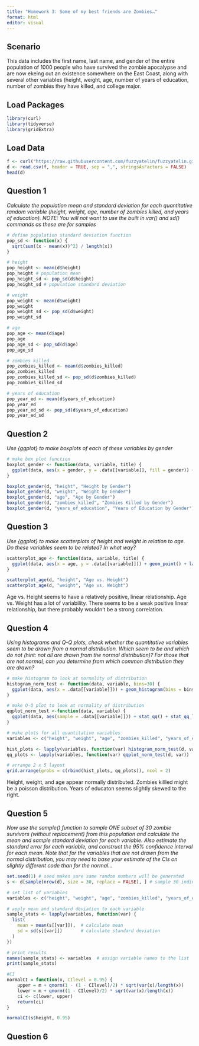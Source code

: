 ```yaml
---
title: "Homework 3: Some of my best friends are Zombies…"
format: html
editor: visual
---
```


## Scenario

This data includes the first name, last name, and gender of the entire population of 1000 people who have survived the zombie apocalypse and are now ekeing out an existence somewhere on the East Coast, along with several other variables (height, weight, age, number of years of education, number of zombies they have killed, and college major.

## Load Packages

```r
library(curl)
library(tidyverse)
library(gridExtra)
```

## Load Data

```r
f <- curl("https://raw.githubusercontent.com/fuzzyatelin/fuzzyatelin.github.io/refs/heads/master/AN588_Spring25/zombies.csv")
d <- read.csv(f, header = TRUE, sep = ",", stringsAsFactors = FALSE)
head(d)
```

## Question 1

*Calculate the population mean and standard deviation for each quantitative random variable (height, weight, age, number of zombies killed, and years of education). NOTE: You will not want to use the built in var() and sd() commands as these are for samples*

```r
# define population standard deviation function
pop_sd <- function(x) {
  sqrt(sum((x - mean(x))^2) / length(x))
}

# height
pop_height <- mean(d$height)
pop_height # population mean
pop_height_sd <- pop_sd(d$height)
pop_height_sd # population standard deviation

# weight
pop_weight <- mean(d$weight) 
pop_weight
pop_weight_sd <- pop_sd(d$weight)
pop_weight_sd

# age
pop_age <- mean(d$age)
pop_age
pop_age_sd <- pop_sd(d$age)
pop_age_sd

# zombies killed
pop_zombies_killed <- mean(d$zombies_killed) 
pop_zombies_killed
pop_zombies_killed_sd <- pop_sd(d$zombies_killed)
pop_zombies_killed_sd

# years of education
pop_year_ed <- mean(d$years_of_education)
pop_year_ed
pop_year_ed_sd <- pop_sd(d$years_of_education)
pop_year_ed_sd
```

## Question 2

*Use {ggplot} to make boxplots of each of these variables by gender*

```r
# make box plot function
boxplot_gender <- function(data, variable, title) {
  ggplot(data, aes(x = gender, y = .data[[variable]], fill = gender)) + geom_boxplot() + labs(title = title, x = "Gender", y = variable) + scale_fill_manual(values = c("yellow", "pink", "lightblue"))
} 

boxplot_gender(d, "height", "Height by Gender")
boxplot_gender(d, "weight", "Weight by Gender")
boxplot_gender(d, "age", "Age by Gender")
boxplot_gender(d, "zombies_killed", "Zombies Killed by Gender")
boxplot_gender(d, "years_of_education", "Years of Education by Gender")

```

## Question 3

*Use {ggplot} to make scatterplots of height and weight in relation to age. Do these variables seem to be related? In what way?*

```r
scatterplot_age <- function(data, variable, title) {
  ggplot(data, aes(x = age, y = .data[[variable]])) + geom_point() + labs(title = title, x = "Gender", y = variable)
}

scatterplot_age(d, "height", "Age vs. Height")
scatterplot_age(d, "weight", "Age vs. Weight")
```

Age vs. Height seems to have a relatively positive, linear relationship. Age vs. Weight has a lot of variability. There seems to be a weak positive linear relationship, but there probably wouldn't be a strong correlation.

## Question 4

*Using histograms and Q-Q plots, check whether the quantitative variables seem to be drawn from a normal distribution. Which seem to be and which do not (hint: not all are drawn from the normal distribution)? For those that are not normal, can you determine from which common distribution they are drawn?*

```r
# make histogram to look at normality of distribution
histogram_norm_test <- function(data, variable, bins=30) {
  ggplot(data, aes(x = .data[[variable]])) + geom_histogram(bins = bins, fill = "lightblue", color = "black") + labs(title = paste("Histogram of", variable), x = variable, y = "Frequency")
}

# make Q-Q plot to look at normality of distribution
qqplot_norm_test <-function(data, variable) {
  ggplot(data, aes(sample = .data[[variable]])) + stat_qq() + stat_qq_line(color = "blue") + labs(title = paste("QQ Plot of", variable), x = "Theoretical Quantiles", y = "Sample Quantiles")
}

# make plots for all quantitative variables
variables <- c("height", "weight", "age", "zombies_killed", "years_of_education")

hist_plots <- lapply(variables, function(var) histogram_norm_test(d, var))
qq_plots <- lapply(variables, function(var) qqplot_norm_test(d, var))

# arrange 2 x 5 layout
grid.arrange(grobs = c(rbind(hist_plots, qq_plots)), ncol = 2)

```
Height, weight, and age appear normally distributed. Zombies killled might be a poisson distribution. Years of educaton seems slightly skewed to the right.

## Question 5

*Now use the sample() function to sample ONE subset of 30 zombie survivors (without replacement) from this population and calculate the mean and sample standard deviation for each variable. Also estimate the standard error for each variable, and construct the 95% confidence interval for each mean. Note that for the variables that are not drawn from the normal distribution, you may need to base your estimate of the CIs on slightly different code than for the normal…*

```r
set.seed(1) # seed makes sure same random numbers will be generated
s <- d[sample(nrow(d), size = 30, replace = FALSE), ] # sample 30 indiviudals w/o replacement

# set list of variables
variables <- c("height", "weight", "age", "zombies_killed", "years_of_education")

# apply mean and standard deviation to each variable
sample_stats <- lapply(variables, function(var) {
  list(
    mean = mean(s[[var]]),  # calculate mean
    sd = sd(s[[var]])       # calculate standard deviation
  )
})

# print results
names(sample_stats) <- variables  # assign variable names to the list
print(sample_stats)

#CI
normalCI = function(x, CIlevel = 0.95) {
    upper = m + qnorm(1 - (1 - CIlevel)/2) * sqrt(var(x)/length(x))
    lower = m + qnorm((1 - CIlevel)/2) * sqrt(var(x)/length(x))
    ci <- c(lower, upper)
    return(ci)
}

normalCI(s$height, 0.95)

```


## Question 6
